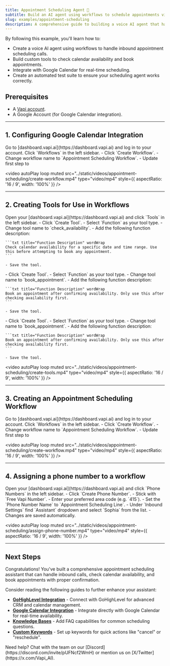```yaml
---
title: Appointment Scheduling Agent 📅
subtitle: Build an AI agent using workflows to schedule appointments via phone calls with Google Calendar integration.
slug: examples/appointment-scheduling
description: A comprehensive guide to building a voice AI agent that handles appointment scheduling with Google Calendar integration.
---
```


By following this example, you'll learn how to:

* Create a voice AI agent using workflows to handle inbound appointment scheduling calls.
* Build custom tools to check calendar availability and book appointments.
* Integrate with Google Calendar for real-time scheduling.
* Create an automated test suite to ensure your scheduling agent works correctly.

## Prerequisites

* A [Vapi account](https://dashboard.vapi.ai/).
* A Google Account (for Google Calendar integration).

---

## 1. Configuring Google Calendar Integration

<Steps>
  <Step title="Open the Vapi Dashboard">
    Go to [dashboard.vapi.ai](https://dashboard.vapi.ai) and log in to your account.
  </Step>
  <Step title="Navigate to the Workflows section">
    Click `Workflows` in the left sidebar.
  </Step>
  <Step title="Create a new workflow">
    - Click `Create Workflow`.
    - Change workflow name to `Appointment Scheduling Workflow`.
  </Step>
  <Step title="Configure your workflow">
    - Update first step to 
  </Step>
</Steps>

<video autoPlay loop muted src="../static/videos/appointment-scheduling/create-workflow.mp4" type="video/mp4" style={{ aspectRatio: '16 / 9', width: '100%' }} />

---

## 2. Creating Tools for Use in Workflows

<Steps>
  <Step title="Navigate to Tools">
    Open your [dashboard.vapi.ai](https://dashboard.vapi.ai) and click `Tools` in the left sidebar.
  </Step>
  <Step title="Create the availability checking tool">
    - Click `Create Tool`.
    - Select `Function` as your tool type.
    - Change tool name to `check_availability`.
    - Add the following function description:

    ```txt title="Function Description" wordWrap
    Check calendar availability for a specific date and time range. Use this before attempting to book any appointment.
    ```

    - Save the tool.
  </Step>
  <Step title="Create the haircut appointment booking tool">
    - Click `Create Tool`.
    - Select `Function` as your tool type.
    - Change tool name to `book_appointment`.
    - Add the following function description:

    ```txt title="Function Description" wordWrap
    Book an appointment after confirming availability. Only use this after checking availability first.
    ```

    - Save the tool.
  </Step>
  <Step title="Create the consult appointment booking tool">
    - Click `Create Tool`.
    - Select `Function` as your tool type.
    - Change tool name to `book_appointment`.
    - Add the following function description:

    ```txt title="Function Description" wordWrap
    Book an appointment after confirming availability. Only use this after checking availability first.
    ```

    - Save the tool.
  </Step>
</Steps>

<video autoPlay loop muted src="../static/videos/appointment-scheduling/create-tools.mp4" type="video/mp4" style={{ aspectRatio: '16 / 9', width: '100%' }} />

---

## 3. Creating an Appointment Scheduling Workflow

<Steps>
  <Step title="Open the Vapi Dashboard">
    Go to [dashboard.vapi.ai](https://dashboard.vapi.ai) and log in to your account.
  </Step>
  <Step title="Navigate to the Workflows section">
    Click `Workflows` in the left sidebar.
  </Step>
  <Step title="Create a new workflow">
    - Click `Create Workflow`.
    - Change workflow name to `Appointment Scheduling Workflow`.
  </Step>
  <Step title="Configure your workflow">
    - Update first step to 
  </Step>
</Steps>

<video autoPlay loop muted src="../static/videos/appointment-scheduling/create-workflow.mp4" type="video/mp4" style={{ aspectRatio: '16 / 9', width: '100%' }} />

---

## 4. Assigning a phone number to a workflow

<Steps>
  <Step title="Navigate to Phone Numbers">
    Open your [dashboard.vapi.ai](https://dashboard.vapi.ai) and click `Phone Numbers` in the left sidebar.
  </Step>
  <Step title="Create a new phone number">
    - Click `Create Phone Number`.
    - Stick with `Free Vapi Number`.
    - Enter your preferred area code (e.g. `415`).
  </Step>
  <Step title="Configure the phone number">
    - Set the `Phone Number Name` to `Appointment Scheduling Line`.
    - Under `Inbound Settings` find `Assistant` dropdown and select `Sophia` from the list.
    - Changes are saved automatically.
  </Step>
</Steps>

<video autoPlay loop muted src="../static/videos/appointment-scheduling/assign-phone-number.mp4" type="video/mp4" style={{ aspectRatio: '16 / 9', width: '100%' }} />

---

## Next Steps

Congratulations! You've built a comprehensive appointment scheduling assistant that can handle inbound calls, check calendar availability, and book appointments with proper confirmation.

Consider reading the following guides to further enhance your assistant:

* [**GoHighLevel Integration**](https://docs.vapi.ai/tools/go-high-level) - Connect with GoHighLevel for advanced CRM and calendar management.
* [**Google Calendar Integration**](https://docs.vapi.ai/tools/google-calendar) - Integrate directly with Google Calendar for real-time availability.
* [**Knowledge Bases**](https://docs.vapi.ai/knowledge-base/) - Add FAQ capabilities for common scheduling questions.
* [**Custom Keywords**](https://docs.vapi.ai/customization/custom-keywords) - Set up keywords for quick actions like "cancel" or "reschedule".

<Callout>
Need help? Chat with the team on our [Discord](https://discord.com/invite/pUFNcf2WmH) or mention us on [X/Twitter](https://x.com/Vapi_AI).
</Callout> 
